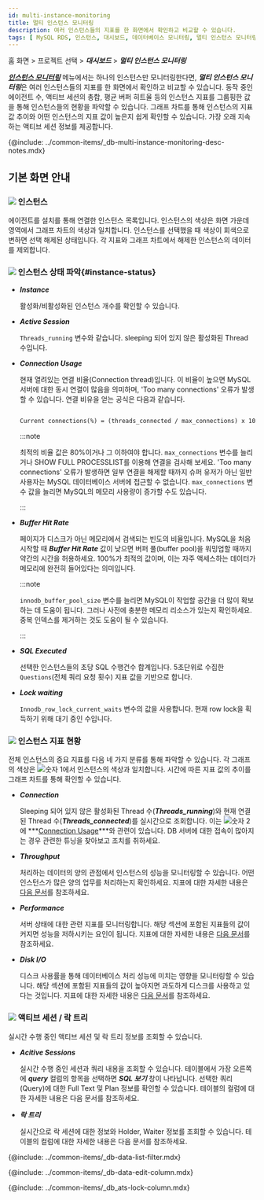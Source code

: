 ```yaml
---
id: multi-instance-monitoring
title: 멀티 인스턴스 모니터링
description: 여러 인스턴스들의 지표를 한 화면에서 확인하고 비교할 수 있습니다.
tags: [ MySQL RDS, 인스턴스, 대시보드, 데이터베이스 모니터링, 멀티 인스턴스 모니터링 ]
---
```



홈 화면 > 프로젝트 선택 > ***대시보드*** > ***멀티 인스턴스 모니터링***

***[인스턴스 모니터링](instance-monitoring)*** 메뉴에서는 하나의 인스턴스만 모니터링한다면, ***멀티 인스턴스 모니터링***은 여러 인스턴스들의 지표를 한 화면에서 확인하고 비교할 수 있습니다. 동작 중인 에이전트 수, 액티브 세션의 총합, 평균 버퍼 히트율 등의 인스턴스 지표를 그룹핑한 값을 통해 인스턴스들의 현황을 파악할 수 있습니다. 그래프 차트를 통해 인스턴스의 지표 값 추이와 어떤 인스턴스의 지표 값이 높은지 쉽게 확인할 수 있습니다. 가장 오래 지속하는 액티브 세션 정보를 제공합니다.

{@include: ../common-items/_db-multi-instance-monitoring-desc-notes.mdx}

## 기본 화면 안내

<ProdImg img='db-multi-instance' ext='.png' desc='멀티 인스턴스 모니터링' />

### ![](/img/number-01.png) 인스턴스

에이전트를 설치를 통해 연결한 인스턴스 목록입니다. 인스턴스의 색상은 화면 가운데 영역에서 그래프 차트의 색상과 일치합니다. 인스턴스를 선택했을 때 색상이 회색으로 변하면 선택 해제된 상태입니다. 각 지표와 그래프 차트에서 해제한 인스턴스의 데이터를 제외합니다.

### ![](/img/number-02.png) 인스턴스 상태 파악{#instance-status}

* ***Instance***

  활성화/비활성화된 인스턴스 개수를 확인할 수 있습니다.

* ***Active Session***

  `Threads_running` 변수와 같습니다. sleeping 되어 있지 않은 활성화된 Thread 수입니다.

* ***Connection Usage***

  현재 열려있는 연결 비율(Connection thread)입니다. 이 비율이 높으면 MySQL 서버에 대한 동시 연결이 많음을 의미하며, 'Too many connections' 오류가 발생할 수 있습니다. 연결 비유을 얻는 공식은 다음과 같습니다.

  ```txt
  
  Current connections(%) = (threads_connected / max_connections) x 100
  
  ```
  
  :::note
  
  최적의 비율 값은 80%이거나 그 이하여야 합니다. `max_connections` 변수를 늘리거나 SHOW FULL PROCESSLIST를 이용해 연결을 검사해 보세요. 'Too many connections' 오류가 발생하면 일부 연결을 해제할 때까지 슈퍼 유저가 아닌 일반 사용자는 MySQL 데이터베이스 서버에 접근할 수 없습니다. `max_connections` 변수 값을 늘리면 MySQL의 메모리 사용량이 증가할 수도 있습니다.

  :::

* ***Buffer Hit Rate***

  페이지가 디스크가 아닌 메모리에서 검색되는 빈도의 비율입니다. MySQL을 처음 시작할 때 ***Buffer Hit Rate*** 값이 낮으면 버퍼 풀(buffer pool)을 워밍업할 때까지 약간의 시간을 허용하세요. 100%가 최적의 값이며, 이는 자주 액세스하는 데이터가 메모리에 완전히 들어있다는 의미입니다.

  :::note

  `innodb_buffer_pool_size` 변수를 늘리면 MySQL이 작업할 공간을 더 많이 확보하는 데 도움이 됩니다. 그러나 사전에 충분한 메모리 리소스가 있는지 확인하세요. 중복 인덱스를 제거하는 것도 도움이 될 수 있습니다.

  :::

* ***SQL Executed***

  선택한 인스턴스들의 초당 SQL 수행건수 합계입니다.  5초단위로 수집한 `Questions`(전체 쿼리 요청 횟수) 지표 값을 기반으로 합니다.

* ***Lock waiting***

  `Innodb_row_lock_current_waits` 변수의 값을 사용합니다. 현재 row lock을 획득하기 위해 대기 중인 수입니다.


### ![](/img/number-03.png) 인스턴스 지표 현황

전체 인스턴스의 중요 지표를 다음 네 가지 분류를 통해 파악할 수 있습니다. 각 그래프의 색상은 ![숫자 1](/img/number-01.png)에서 인스턴스의 색상과 일치합니다. 시간에 따른 지표 값의 추이를 그래프 차트를 통해 확인할 수 있습니다.

* ***Connection***

  Sleeping 되어 있지 않은 활성화된 Thread 수(***Threads_running***)와 현재 연결된 Thread 수(***Threads_connected***)를 실시간으로 조회합니다. 이는 ![숫자 2](/img/number-02.png)에 ***[Connection Usage](#instance-status)***와 관련이 있습니다. DB 서버에 대한 접속이 많아지는 경우 관련한 튜닝을 찾아보고 조치를 취하세요.

* ***Throughput***

  처리하는 데이터의 양의 관점에서 인스턴스의 성능을 모니터링할 수 있습니다. 어떤 인스턴스가 많은 양의 업무를 처리하는지 확인하세요. 지표에 대한 자세한 내용은 [다음 문서](metrics-data-list)를 참조하세요.

* ***Performance***

  서버 상태에 대한 관련 지표를 모니터링합니다. 해당 섹션에 포함된 지표들의 값이 커지면 성능을 저하시키는 요인이 됩니다. 지표에 대한 자세한 내용은 [다음 문서](metrics-data-list)를 참조하세요.

* ***Disk I/O***

  디스크 사용률을 통해 데이터베이스 처리 성능에 미치는 영향을 모니터링할 수 있습니다. 해당 섹션에 포함된 지표들의 값이 높아지면 과도하게 디스크를 사용하고 있다는 것입니다. 지표에 대한 자세한 내용은 [다음 문서](metrics-data-list)를 참조하세요.


### ![](/img/number-04.png) 액티브 세션 / 락 트리

실시간 수행 중인 액티브 세션 및 락 트리 정보를 조회할 수 있습니다.

* ***Acitive Sessions*** 

  실시간 수행 중인 세션과 쿼리 내용을 조회할 수 있습니다. 테이블에서 가장 오른쪽에 ***query*** 컬럼의 항목을 선택하면 ***SQL 보기*** 창이 나타납니다. 선택한 쿼리(Query)에 대한 Full Text 및 Plan 정보를 확인할 수 있습니다. 테이블의 컬럼에 대한 자세한 내용은 다음 문서를 참조하세요.

* ***락 트리***

  실시간으로 락 세션에 대한 정보와 Holder, Waiter 정보를 조회할 수 있습니다. 테이블의 컬럼에 대한 자세한 내용은 다음 문서를 참조하세요.

{@include: ../common-items/_db-data-list-filter.mdx}

{@include: ../common-items/_db-data-edit-column.mdx}

{@include: ../common-items/_db_ats-lock-column.mdx}
